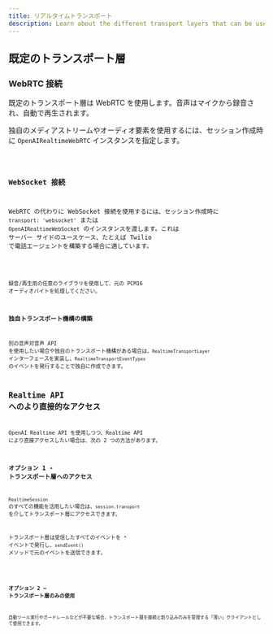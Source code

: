```yaml
---
title: リアルタイムトランスポート
description: Learn about the different transport layers that can be used with Realtime Agents.
---
```




## 既定のトランスポート層

### WebRTC 接続

既定のトランスポート層は WebRTC を使用します。音声はマイクから録音され、自動で再生されます。

独自のメディアストリームやオーディオ要素を使用するには、セッション作成時に `OpenAIRealtimeWebRTC` インスタンスを指定します。

<Code lang="typescript" code={customWebRTCTransportExample} />

### WebSocket 接続

WebRTC の代わりに WebSocket 接続を使用するには、セッション作成時に `transport: 'websocket'` または `OpenAIRealtimeWebSocket` のインスタンスを渡します。これは サーバー サイドのユースケース、たとえば Twilio で電話エージェントを構築する場合に適しています。

<Code lang="typescript" code={websocketSessionExample} />

録音/再生用の任意のライブラリを使用して、元の PCM16 オーディオバイトを処理してください。

### 独自トランスポート機構の構築

別の音声対音声 API を使用したい場合や独自のトランスポート機構がある場合は、`RealtimeTransportLayer` インターフェースを実装し、`RealtimeTransportEventTypes` のイベントを発行することで独自に作成できます。

## Realtime API へのより直接的なアクセス

OpenAI Realtime API を使用しつつ、Realtime API により直接アクセスしたい場合は、次の 2 つの方法があります。

### オプション 1 - トランスポート層へのアクセス

`RealtimeSession` のすべての機能を活用したい場合は、`session.transport` を介してトランスポート層にアクセスできます。

トランスポート層は受信したすべてのイベントを `*` イベントで発行し、`sendEvent()` メソッドで元のイベントを送信できます。

<Code lang="typescript" code={transportEventsExample} />

### オプション 2 — トランスポート層のみの使用

自動ツール実行やガードレールなどが不要な場合、トランスポート層を接続と割り込みのみを管理する「薄い」クライアントとして使用できます。

<Code lang="typescript" code={thinClientExample} />
